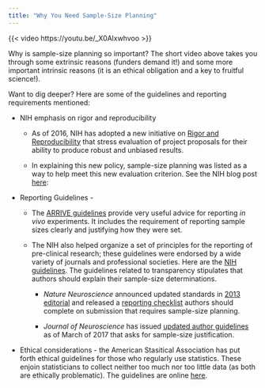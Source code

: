 ```yaml
---
title: "Why You Need Sample-Size Planning"
---
```


{{< video https://youtu.be/_X0Alxwhvoo >}}

Why is sample-size planning so important? The short video above takes you through some extrinsic reasons (funders demand it!) and some more important intrinsic reasons (it is an ethical obligation and a key to fruitful science!).

Want to dig deeper? Here are some of the guidelines and reporting requirements mentioned:

-   NIH emphasis on rigor and reproducibility

    -   As of 2016, NIH has adopted a new initiative on [Rigor and Reproducibility](https://grants.nih.gov/reproducibility/index.htm) that stress evaluation of project proposals for their ability to produce robust and unbiased results.

    -   In explaining this new policy, sample-size planning was listed as a way to help meet this new evaluation criterion. See the NIH blog post [here](https://nexus.od.nih.gov/all/2016/01/28/scientific-rigor-in-nih-grant-applications/):

-   Reporting Guidelines -

    -   The [ARRIVE guidelines](https://arriveguidelines.org/) provide very useful advice for reporting *in vivo* experiments. It includes the requirement of reporting sample sizes clearly and justifying how they were set.

    -   The NIH also helped organize a set of principles for the reporting of pre-clinical research; these guidelines were endorsed by a wide variety of journals and professional societies. Here are the [NIH guidelines](https://www.nih.gov/research-training/rigor-reproducibility/principles-guidelines-reporting-preclinical-research). The guidelines related to transparency stipulates that authors should explain their sample-size determinations.

        -   *Nature Neuroscience* announced updated standards in [2013 editorial](https://www.nature.com/articles/nn.3391) and released a [reporting checklist](http://www.nature.com/neuro/pdf/sm_checklist.pdf) authors should complete on submission that requires sample-size planning.

        -   *Journal of Neuroscience* has issued [updated author guidelines](http://www.jneurosci.org/sites/default/files/JN_Information_for_Authors.pdf) as of March of 2017 that asks for sample-size justification.

-   Ethical considerations - the American Stasitical Association has put forth ethical guidelines for those who regularly use statistics. These enjoin statisticians to collect neither too much nor too little data (as both are ethically problematic). The guidelines are online [here](http://www.amstat.org/ASA/Your-Career/Ethical-Guidelines-for-Statistical-Practice.aspx).
